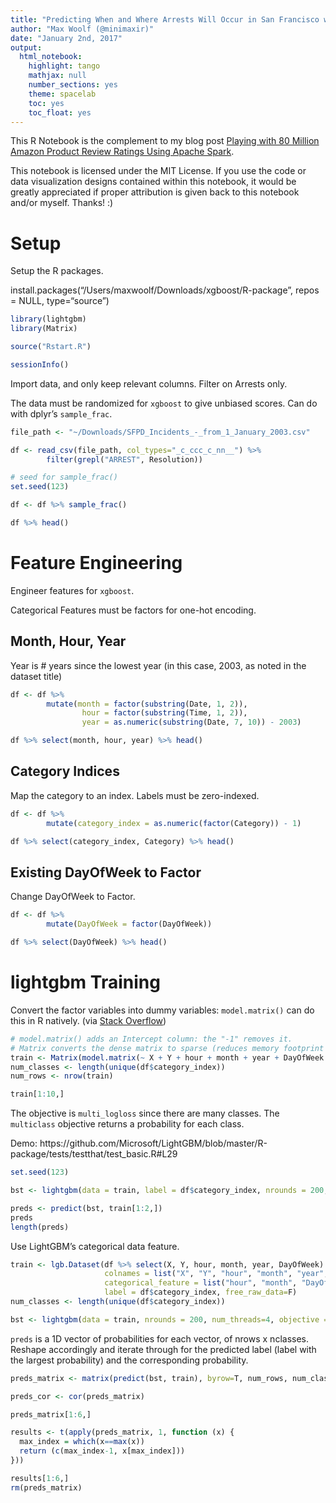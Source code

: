 ```yaml
---
title: "Predicting When and Where Arrests Will Occur in San Francisco with LightGBM"
author: "Max Woolf (@minimaxir)"
date: "January 2nd, 2017"
output:
  html_notebook:
    highlight: tango
    mathjax: null
    number_sections: yes
    theme: spacelab
    toc: yes
    toc_float: yes
---
```


This R Notebook is the complement to my blog post [Playing with 80 Million Amazon Product Review Ratings Using Apache Spark](http://minimaxir.com/2017/01/amazon-spark/).

This notebook is licensed under the MIT License. If you use the code or data visualization designs contained within this notebook, it would be greatly appreciated if proper attribution is given back to this notebook and/or myself. Thanks! :)

# Setup

Setup the R packages.

install.packages("/Users/maxwoolf/Downloads/xgboost/R-package", repos = NULL, type="source")

```r
library(lightgbm)
library(Matrix)

source("Rstart.R")
```

```r
sessionInfo()
```

Import data, and only keep relevant columns. Filter on Arrests only.

The data must be randomized for `xgboost` to give unbiased scores. Can do with dplyr's `sample_frac`.

```r
file_path <- "~/Downloads/SFPD_Incidents_-_from_1_January_2003.csv"

df <- read_csv(file_path, col_types="_c_ccc_c_nn__") %>%
        filter(grepl("ARREST", Resolution))

# seed for sample_frac()
set.seed(123)

df <- df %>% sample_frac()

df %>% head()
```

# Feature Engineering

Engineer features for `xgboost`.

Categorical Features must be factors for one-hot encoding.

## Month, Hour, Year

Year is # years since the lowest year (in this case, 2003, as noted in the dataset title)

```r
df <- df %>%
        mutate(month = factor(substring(Date, 1, 2)),
                hour = factor(substring(Time, 1, 2)),
                year = as.numeric(substring(Date, 7, 10)) - 2003)

df %>% select(month, hour, year) %>% head()
```

## Category Indices

Map the category to an index. Labels must be zero-indexed.

```r
df <- df %>%
        mutate(category_index = as.numeric(factor(Category)) - 1)

df %>% select(category_index, Category) %>% head()
```


## Existing DayOfWeek to Factor

Change DayOfWeek to Factor.

```r
df <- df %>%
        mutate(DayOfWeek = factor(DayOfWeek))

df %>% select(DayOfWeek) %>% head()
```


# lightgbm Training

Convert the factor variables into dummy variables: `model.matrix()` can do this in R natively. (via [Stack Overflow](http://stackoverflow.com/a/5048727))


```r
# model.matrix() adds an Intercept column: the "-1" removes it.
# Matrix converts the dense matrix to sparse (reduces memory footprint to 25%).
train <- Matrix(model.matrix(~ X + Y + hour + month + year + DayOfWeek - 1, df))
num_classes <- length(unique(df$category_index))
num_rows <- nrow(train)

train[1:10,]
```

The objective is `multi_logloss` since there are many classes. The `multiclass` objective returns a probability for each class.

Demo: https://github.com/Microsoft/LightGBM/blob/master/R-package/tests/testthat/test_basic.R#L29

```r
set.seed(123)

bst <- lightgbm(data = train, label = df$category_index, nrounds = 200, nthreads=8, objective = "multiclass", metric="multi_logloss", num_class=num_classes, early_stopping_rounds = 3, nfolds=5, verbose = 0)
```

```r
preds <- predict(bst, train[1:2,])
preds
length(preds)
```

Use LightGBM's categorical data feature.

```r
train <- lgb.Dataset(df %>% select(X, Y, hour, month, year, DayOfWeek) %>% data.matrix(),
                     colnames = list("X", "Y", "hour", "month", "year", "DayOfWeek"),
                     categorical_feature = list("hour", "month", "DayOfWeek"),
                     label = df$category_index, free_raw_data=F)
num_classes <- length(unique(df$category_index))

bst <- lightgbm(data = train, nrounds = 200, num_threads=4, objective = "multiclass", metric="multi_logloss", num_class=num_classes, early_stopping_rounds = 3, nfolds=5, verbose = 1)
```


`preds` is a 1D vector of probabilities for each vector, of nrows x nclasses. Reshape accordingly and iterate through for the predicted label (label with the largest probability) and the corresponding probability.

```r
preds_matrix <- matrix(predict(bst, train), byrow=T, num_rows, num_classes)

preds_cor <- cor(preds_matrix)

preds_matrix[1:6,]

results <- t(apply(preds_matrix, 1, function (x) {
  max_index = which(x==max(x))
  return (c(max_index-1, x[max_index]))
}))

results[1:6,]
rm(preds_matrix)
```

